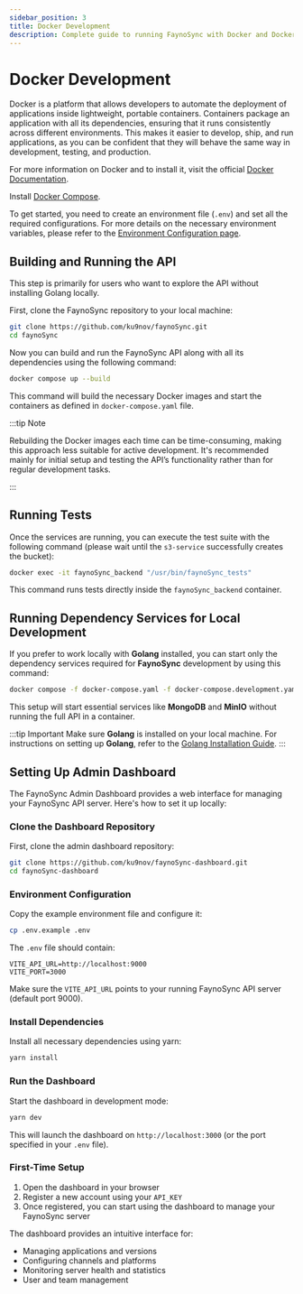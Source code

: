 ```yaml
---
sidebar_position: 3
title: Docker Development
description: Complete guide to running FaynoSync with Docker and Docker Compose for development and testing
---
```


# Docker Development

Docker is a platform that allows developers to automate the deployment of applications inside lightweight, portable containers. Containers package an application with all its dependencies, ensuring that it runs consistently across different environments. This makes it easier to develop, ship, and run applications, as you can be confident that they will behave the same way in development, testing, and production.

For more information on Docker and to install it, visit the official [Docker Documentation](https://docs.docker.com/engine/install/).

Install [Docker Compose](https://docs.docker.com/compose/install/).

To get started, you need to create an environment file (`.env`) and set all the required configurations. For more details on the necessary environment variables, please refer to the [Environment Configuration page](./env-overview).

## Building and Running the API

This step is primarily for users who want to explore the API without installing Golang locally. 

First, clone the FaynoSync repository to your local machine:

```bash
git clone https://github.com/ku9nov/faynoSync.git
cd faynoSync
```

Now you can build and run the FaynoSync API along with all its dependencies using the following command:

```bash
docker compose up --build
```

This command will build the necessary Docker images and start the containers as defined in `docker-compose.yaml` file.

:::tip Note

Rebuilding the Docker images each time can be time-consuming, making this approach less suitable for active development. It's recommended mainly for initial setup and testing the API’s functionality rather than for regular development tasks.

:::

## Running Tests

Once the services are running, you can execute the test suite with the following command (please wait until the `s3-service` successfully creates the bucket):

```bash
docker exec -it faynoSync_backend "/usr/bin/faynoSync_tests"
```

This command runs tests directly inside the `faynoSync_backend` container.

## Running Dependency Services for Local Development

If you prefer to work locally with **Golang** installed, you can start only the dependency services required for **FaynoSync** development by using this command:

```bash
docker compose -f docker-compose.yaml -f docker-compose.development.yaml up
```

This setup will start essential services like **MongoDB** and **MinIO** without running the full API in a container.

:::tip Important
Make sure **Golang** is installed on your local machine. For instructions on setting up **Golang**, refer to the [Golang Installation Guide](https://go.dev/doc/install).
:::

## Setting Up Admin Dashboard

The FaynoSync Admin Dashboard provides a web interface for managing your FaynoSync API server. Here's how to set it up locally:

### Clone the Dashboard Repository

First, clone the admin dashboard repository:

```bash
git clone https://github.com/ku9nov/faynoSync-dashboard.git
cd faynoSync-dashboard
```

### Environment Configuration

Copy the example environment file and configure it:

```bash
cp .env.example .env
```

The `.env` file should contain:

```env
VITE_API_URL=http://localhost:9000
VITE_PORT=3000
```

Make sure the `VITE_API_URL` points to your running FaynoSync API server (default port 9000).

### Install Dependencies

Install all necessary dependencies using yarn:

```bash
yarn install
```

### Run the Dashboard

Start the dashboard in development mode:

```bash
yarn dev
```

This will launch the dashboard on `http://localhost:3000` (or the port specified in your `.env` file).

### First-Time Setup

1. Open the dashboard in your browser
2. Register a new account using your `API_KEY`
3. Once registered, you can start using the dashboard to manage your FaynoSync server

The dashboard provides an intuitive interface for:
- Managing applications and versions
- Configuring channels and platforms
- Monitoring server health and statistics
- User and team management